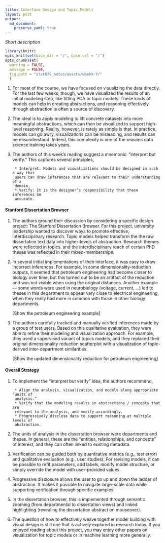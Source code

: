 ```yaml
---
title: Interface Design and Topic Models
layout: post
output: 
  md_document:
    preserve_yaml: true
---
```


_Short description_

```r
library(knitr)
opts_knit$set(base_dir = "/", base.url = "/")
opts_chunk$set(
  warning = FALSE, 
  message = FALSE,
  fig.path = "stat679_notes/assets/weekX-Y/"
  )
```


1. For most of the course, we have focused on visualizing the data directly. For
the last few weeks, though, we have visualized the results of an initial
modeling step, like fitting PCA or topic models. These kinds of models can help
in creating abstractions, and reasoning effectively through abstraction is often
a source of discovery.

1. The ideal is to apply modeling to lift concrete datasets into more meaningful
abstractions, which can then be visualized to support high-level reasoning.
Reality, however, is rarely as simple is that. In practice, models can go awry,
visualizations can be misleading, and results can be misunderstood. Indeed, this
complexity is one of the reasons data science training takes years.

1. The authors of this week’s reading suggest a mnemonic: “interpret but
verify.” This captures several principles,

		* Interpret: Models and visualizations should be designed in such a way that
		users can draw inferences that are relevant to their understanding of a
		domain.
		* Verify: It is the designer’s responsibility that these inferences be
		accurate.

#### Stanford Dissertation Browser

1. The authors ground their discussion by considering a specific design project:
The Stanford Dissertation Browser. For this project, university leadership
wanted to discover ways to promote effective, interdisciplinary research. Topic
models helped transform the the raw dissertation text data into higher-levels of
abstraction. Research themes were reflected in topics, and the interdisciplinary
reach of certain PhD theses was reflected in their mixed-memberships.

1. In several initial implementations of their interface, it was easy to draw
incorrect inferences. For example, in some dimensionality-reduction outputs, it
seemed that petroleum engineering had become closer to biology over time, but
this turned out to be an artifact of the reduction and was not visible when
using the original distances. Another example — some words were used in
neurobiology (voltage, current, …) led to theses in this department to appear
very close to electrical engineering, when they really had more in common with
those in other biology departments.

	[Show the petroleum engineering example]
	
1. The authors carefully tracked and manually verified inferences made by a
group of test users. Based on this qualitative evaluation, they were able to
refine their modeling and visualization approach. For example, they used a
supervised variant of topics models, and they replaced their original
dimensionality reduction scatterplot with a visualization of topic-derived
inter-department similarities.

	[Show the updated dimensionality reduction for petroleum engineering]

#### Overall Strategy

1. To implement the “interpret but verify” idea, the authors recommend,

		* Align the analysis, visualization, and models along appropriate “units of
		analysis.”
		* Verify that the modeling results in abstractions / concepts that are
		relevant to the analysis, and modify accordingly.
		* Progressively disclose data to support reasoning at multiple levels of
		abstraction.
		
1. The units of analysis in the dissertation browser were departments and
theses. In general, these are the “entities, relationships, and concepts” of
interest, and they can often linked to existing metadata.

1. Verification can be guided both by quantitative metrics (e.g., test error)
and qualitative evaluation (e.g., user studies). For revising models, it can be
possible to refit parameters, add labels, modify model structure, or simply
override the model with user-provided values.

1. Progressive disclosure allows the user to go up and down the ladder of
abstraction. It makes it possible to navigate large-scale data while supporting
verification through specific examples.

1. In the dissertation browser, this is implemented through semantic zooming
(from departmental to dissertation views) and linked highlighting (revealing the
dissertation abstract on mouseover).

1. The question of how to effectively weave together model building with visual
design is still one that is actively explored in research today. If you enjoyed
reading about this project, you may enjoy other papers on visualization for
topic models or in machine learning more generally.
